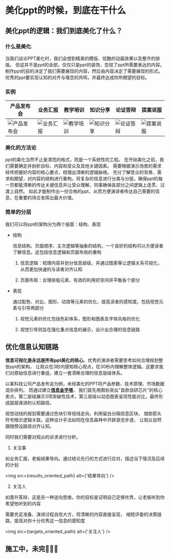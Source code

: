 
# 美化ppt的时候，到底在干什么

## 美化ppt的逻辑：我们到底美化了什么？

### 什么是美化

当我们谈论PPT美化时，我们会想到精美的模版、炫酷的动画效果以及整齐的排版。
但这并不是ppt的全部，仅仅只是ppt的装饰，忽视了ppt所需要表达的内容。
制作ppt的目的决定了我们需要展现的内容，然后由内容决定了需要展现的形式。
优秀的ppt要实现认知的对齐与理念的共鸣，并最终达成你所期望的目标。

### 实例

| 产品发布会                                             | 业务汇报                                             | 教学培训                                                | 知识分享                                                | 论证答辩                                              | 提案说服                                       |
| ------------------------------------------------------ | ---------------------------------------------------- | ------------------------------------------------------- | ------------------------------------------------------- | ----------------------------------------------------- | ---------------------------------------------- |
| <img src={product_publish_example} alt="产品发布会" /> | <img src={business_report_example} alt="业务汇报" /> | <img src={teaching_training_example} alt="教学培训" /> | <img  src={knowledge_sharing_example} alt="知识分享" /> | <img src={argument_defense_example} alt="论证答辩" /> | <img  src={proposal_example} alt="提案说服" /> |

### 美化的方法论

ppt的美化当然不止是漂亮的格式，而是一个系统性的工程。
在开始美化之前，我们需要确定并剖析目标、内容和受众及其他关键因素。
需要根据演示场景的需求经传把握好内容的核心要点，梳理出清晰的逻辑脉络。
充分了解受众的背景、需求和期望，对内容的结构进行重构，将复杂的信息进行分类与分层，确保ppt的每一页都能清晰的传达关键信息并让受众理解，同事确保各部分之间逻辑上连贯、过渡上自然。
如此才能制作出一份合格的ppt，从而方便演讲者传达自己需要的信息，在重要的场合发挥出最大价值。

### 简单的分层

我们可以将ppt的架构分为两个层面：结构、表现

- 结构

  信息结构、页面顺序、主次逻辑等抽象的结构，一个良好的结构可以方便读者了解信息。这包括信息逻辑和页面布局的重构
  1. 信息逻辑：梳理内容并划分信息层级，并通过图表等让逻辑关系可视化，从而更加快速的与读者对齐认知

  2. 页面布局：合理排版元素，有效的利用好空间并平衡各个部分

- 表现

  通过配色、对比、图形、动效等元素的优化，提高读者的感知度。包括视觉元素与引导两部分
  1. 视觉元素的优化包括色彩体系，图形和图表及字体风格的优化

  2. 视觉引导则旨在强化重点信息的展示，设计出合理的信息链路

## 优化信息认知链路

**信息可视化是永远是所有ppt美化的核心**。优秀的演讲者需要思考如何合理规划整张ppt的架构，
让观众在3秒内感知核心观点，在30秒内理解整体逻辑。这要求我们对原始信息进行重组，建立一套清晰合理的信息层级体系。

以某科技公司产品发布会为例，未经美化的PPT将产品参数、技术原理、市场数据混杂排列。
而通过建立[**信息金字塔**](https://zhuanlan.zhihu.com/p/638149489)，
我们首先用图标突出"首款自研芯片"的核心卖点，第二层级展示3项突破性技术，第三层级以动态图表呈现性能对比，最终形成层层递进的认知路径。

视觉动线的规划需要通过色块引导视线走向，利用留白分隔信息区块，
借助箭头符号暗示逻辑关联。这种设计手法如同在信息森林中开辟游览步道，
让观众自然跟随预设路径对齐认知。

同时我们需要对观众的诉求进行分析。

1. 关注事

如业务汇报，老板结果导向。通过结论先行的方式进行应对，描述当下情况及后续的计划

<img src={results_oriented_path} alt={'结果导向'} />

2. 关注人

如晋升答辩，这是另一种逆向思维，你的目标是证明自己足够优秀，让老板听到你希望他听到的内容

需要充足准备、演讲过程自信大方，将清晰的内容直接呈现，
缩短评委的决策链路，提高对你十分优秀这一信息的感知度

<img src={targets_oriented_path} alt={'关注人'} />

## 施工中，未完🚧🚧🚧
